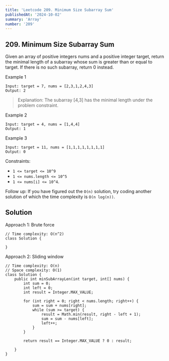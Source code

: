 ```yaml
---
title: 'Leetcode 209. Minimum Size Subarray Sum'
publishedAt: '2024-10-02'
summary: 'Array'
number: '209'
---
```


## 209. Minimum Size Subarray Sum

Given an array of positive integers nums and a positive integer target, return the minimal length of a subarray whose sum is greater than or equal to target. If there is no such subarray, return 0 instead.

Example 1
`````
Input: target = 7, nums = [2,3,1,2,4,3]
Output: 2
`````
> Explanation: The subarray [4,3] has the minimal length under the problem constraint.

Example 2
`````
Input: target = 4, nums = [1,4,4]
Output: 1
`````

Example 3
`````
Input: target = 11, nums = [1,1,1,1,1,1,1,1]
Output: 0
`````

Constraints:

- `1 <= target <= 10^9`
- `1 <= nums.length <= 10^5`
- `1 <= nums[i] <= 10^4`.

Follow up: If you have figured out the `O(n)` solution, try coding another solution of which the time complexity is `O(n log(n))`.

## Solution
Approach 1: Brute force
````
// Time complexity: O(n^2)
class Solution {
    
}
````

Approach 2: Sliding window
````
// Time complexity: O(n)
// Space complexity: O(1)
class Solution {
    public int minSubArrayLen(int target, int[] nums) {
        int sum = 0;
        int left = 0;
        int result = Integer.MAX_VALUE;

        for (int right = 0; right < nums.length; right++) {
            sum = sum + nums[right];
            while (sum >= target) {
                result = Math.min(result, right - left + 1);
                sum = sum - nums[left];
                left++;
            }
        }
        
        return result == Integer.MAX_VALUE ? 0 : result;

    }
}
````